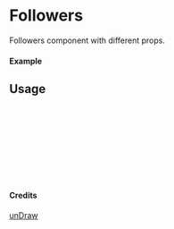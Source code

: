 
<Meta of={Followers} title="unDraw/Followers" />

# Followers

Followers component with different props.

#### Example

<Canvas of={Followers.Primary} />

## Usage

```ts
import { Followers } from "yadl-ui";

const Example = () => {
  return (
      <Followers />
  );
};

export default Example;
```

#### Credits
[unDraw](https://undraw.co/illustrations)
